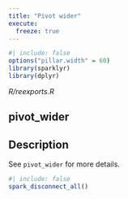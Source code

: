 ```yaml
---
title: "Pivot wider"
execute:
  freeze: true
---
```


```r
#| include: false
options("pillar.width" = 60)
library(sparklyr) 
library(dplyr)
```

*R/reexports.R*

## pivot_wider

## Description
See `pivot_wider` for more details. 











```r
#| include: false
spark_disconnect_all()
```
